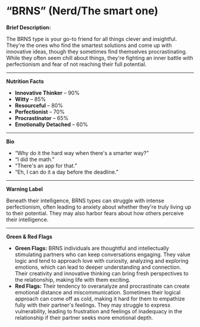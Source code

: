 # “BRNS” (Nerd/The smart one)

**Brief Description:**

The BRNS type is your go-to friend for all things clever and insightful. They're the ones who find the smartest solutions and come up with innovative ideas, though they sometimes find themselves procrastinating. While they often seem chill about things, they're fighting an inner battle with perfectionism and fear of not reaching their full potential.

---

**Nutrition Facts**

- **Innovative Thinker** – 90%
- **Witty** – 85%
- **Resourceful** – 80%
- **Perfectionist** – 70%
- **Procrastinator** – 65%
- **Emotionally Detached** – 60%

---

**Bio**

- “Why do it the hard way when there's a smarter way?”
- “I did the math.”
- “There's an app for that.”
- “Eh, I can do it a day before the deadline.”

---

**Warning Label**

Beneath their intelligence, BRNS types can struggle with intense perfectionism, often leading to anxiety about whether they're truly living up to their potential. They may also harbor fears about how others perceive their intelligence.

---

**Green & Red Flags**

- **Green Flags:** BRNS individuals are thoughtful and intellectually stimulating partners who can keep conversations engaging. They value logic and tend to approach love with curiosity, analyzing and exploring emotions, which can lead to deeper understanding and connection. Their creativity and innovative thinking can bring fresh perspectives to the relationship, making life with them exciting.
- **Red Flags:** Their tendency to overanalyze and procrastinate can create emotional distance and miscommunication. Sometimes their logical approach can come off as cold, making it hard for them to empathize fully with their partner's feelings. They may struggle to express vulnerability, leading to frustration and feelings of inadequacy in the relationship if their partner seeks more emotional depth.